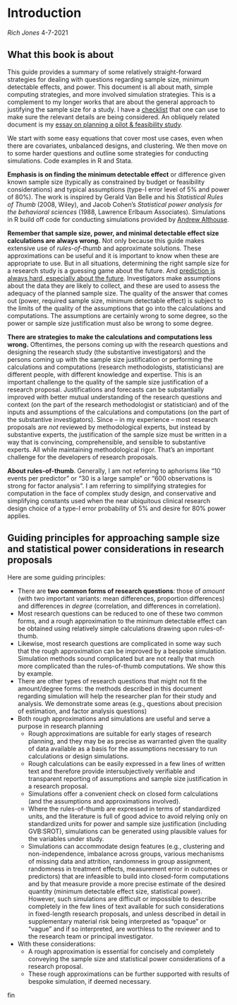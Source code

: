 # Introduction {#intro}

*Rich Jones*
4-7-2021


## What this book is about

This guide provides a summary of some relatively straight-forward strategies for dealing with questions regarding sample size, minimum detectable effects, and power. This document is all about math, simple computing strategies, and more involved simulation strategies. This is a complement to my longer works that are about the general approach to justifying the sample size for a study. I have a [checklist](https://docs.google.com/document/d/1SfCP7L-i7Xva8nlGowS-Z4ngTsNVMc14eNWv96DbloY/edit?usp=sharing) that one can use to make sure the relevant details are being considered. An obliquely related document is my [essay on planning a pilot & feasibility study](https://docs.google.com/document/d/19vZoSYlcn0kf7-RHlbrbPTQJ3uUBldjEevYoQvKcVP8/edit?usp=sharing).

We start with some easy equations that cover most use cases, even when there are  covariates, unbalanced designs, and clustering. We then move on to some harder questions and outline some strategies for conducting simulations. Code examples in R and Stata.

**Emphasis is on finding the minimum detectable effect** or difference given known sample size (typically as constrained by budget or feasibility considerations) and typical assumptions (type-I error level of 5% and power of 80%). The work is inspired by Gerald Van Belle and his *Statistical Rules of Thumb* (2008, Wiley), and Jacob Cohen's *Statistical power analysis for the behavioral sciences* (1988, Lawrence Erlbaum Associates). Simulations in R build off code for conducting simulations
provided by [Andrew Althouse](https://github.com/aalthous/RCT-Simulation-v1/blob/b197df75865e37e5be66f38fef01ed068790b246/RCT_Binary_Outcome.R).

**Remember that sample size, power, and minimal detectable effect size calculations are always wrong.** Not only because this guide makes extensive use of *rules-of-thumb* and approximate solutions. These approximations can be useful and it is important to know when these are appropriate to use. But in all situations, determining the right sample size for a research study is a guessing game about the future. And [prediction is always hard, especially about the future](https://quoteinvestigator.com/2013/10/20/no-predict/). Investigators make assumptions about the data they are likely to collect, and these are used to assess the adequacy of the planned sample size. The quality of the answer that comes out (power, required sample size, minimum detectable effect) is subject to the limits of the quality of the assumptions that go into the calculations and computations. The assumptions are certainly wrong to some degree, so the power or sample size justification must also be wrong to some degree.

**There are strategies to make the calculations and computations less wrong.** Oftentimes, the persons coming up with the research questions and designing the research study (the substantive investigators) and the persons coming up with the sample size justification or performing the calculations and computations (research methodologists, statisticians) are different people, with different knowledge and expertise. This is an important challenge to the quality of the sample size justification of a research proposal. Justifications and forecasts can be substantially improved with better mutual understanding of the research questions and context (on the part of the research methodologist or statistician) and of the inputs and assumptions of the calculations and computations (on the part of the substantive investigators). Since -- in my experience -- most research proposals are *not* reviewed by methodological experts, but instead by substantive experts, the justification of the sample size must be written in a way that is convincing, comprehensible, and sensible to substantive experts. All while maintaining methodological rigor. That's an important challenge for the developers of research proposals.

**About rules-of-thumb**. Generally, I am not referring to aphorisms like "10 events per predictor" or "30 is a large sample" or "600 observations is strong for factor analysis". I am referring to simplifying strategies for computation in the face of complex study design, and conservative and simplifying constants used when the near ubiquitous clinical research design choice of a type-I error probability of 5% and desire for 80% power applies.


## Guiding principles for approaching sample size and statistical power considerations in research proposals

Here are some guiding principles:

* There are **two common forms of research questions**: those of *amount* (with two important variants: mean differences, proportion differences) and differences in *degree* (correlation, and differences in correlation).
* Most research questions can be reduced to one of these two common forms, and a rough approximation to the minimum detectable effect can be obtained using relatively simple calculations drawing upon rules-of-thumb.
* Likewise, most research questions are complicated in some way such that the rough approximation can be improved by a bespoke simulation. Simulation methods sound complicated but are not really that much more complicated than the rules-of-thumb computations. We show this by example.
* There are other types of research questions that might not fit the amount/degree forms: the methods described in this document regarding simulation will help the researcher plan for their study and analysis. We demonstrate some areas (e.g., questions about precision of estimation, and factor analysis questions)
* Both rough approximations and simulations are useful and serve a purpose in research planning
  * Rough approximations are suitable for early stages of research planning, and they may be as precise as warranted given the quality of data available as a basis for the assumptions necessary to run calculations or design simulations.
  * Rough calculations can be easily expressed in a few lines of written text and therefore provide intersubjectively verifiable and transparent reporting of assumptions and sample size justification in a research proposal.
  * Simulations offer a convenient check on closed form calculations (and the assumptions and approximations involved).
  * Where the rules-of-thumb are expressed in terms of standardized units, and the literature is full of good advice to avoid relying only on standardized
    units for power and sample size justification (including GVB:SROT), simulations can be generated using plausible values for the variables under study.
  * Simulations can accommodate design features (e.g., clustering and non-independence, imbalance across groups, various mechanisms of missing data and attrition, randomness in group assignment, randomness in treatment effects, measurement error in outcomes or predictors) that are infeasible to build into closed-form computations and by that measure provide a more precise estimate of the desired quantity (minimum detectable effect size, statistical power). However, such simulations are difficult or impossible to describe completely in the few lines of text available for such considerations in fixed-length research proposals, and unless described in detail in supplementary material risk being interpreted as "opaque" or "vague" and if so interpreted, are worthless to the reviewer and to the research team or principal investigator.
* With these considerations:
  * A rough approximation is essential for concisely and completely conveying the sample size and statistical power considerations of a research proposal.
  * These rough approximations can be further supported with results of bespoke simulation, if deemed necessary.



fin

